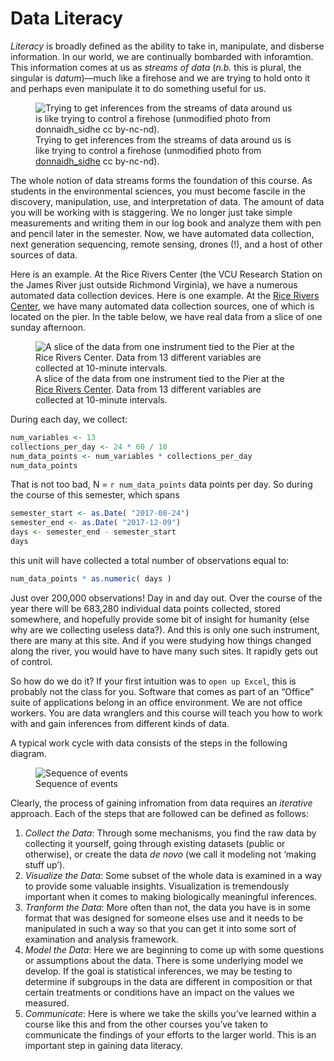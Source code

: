 # Data Literacy {-}


*Literacy* is broadly defined as the ability to take in, manipulate, and disberse information.  In our world, we are continually bombarded with inforamtion.  This information comes at us as *streams of data* (*n.b.* this is plural, the singular is *datum*)---much like a firehose and we are trying to hold onto it and perhaps even manipulate it to do something useful for us.

![Trying to get inferences from the streams of data around us is like trying to control a firehose (unmodified photo from [donnaidh_sidhe](https://www.flickr.com/photos/donnaidh_sidhe/1032985990/in/photolist-6Naoc5-74jKzz-3GpE8-74Ysr-dkMDL-32dG1t-6qG4x6-CAokAu-6EVzbs-qcFYBn-nrHMEs-3GpFH-3GpD9-5QAqxt-8MbpMH-hiQgk-hepL7-3GpH5-ocCJc6-2zhjKh-6iBJVW-4LDm9v-3GpF3-8ewjUM-4iZjCr-AN9Vvs-LRENiy-8ewjAr-bAU7jW-DqDhBc-SBNKmU-3FXoS-SrGPvd-ML94em-LREQgw-LREP9G-MD6R9S-ML95jC-nwUzyL) cc by-nc-nd).](./media/firehose_crowd.jpg)

The whole notion of data streams forms the foundation of this course.  As students in the environmental sciences, you must become fascile in the discovery, manipulation, use, and interpretation of data.  The amount of data you will be working with is staggering.  We no longer just take simple measurements and writing them in our log book and analyze them with pen and pencil later in the semester.  Now, we have automated data collection, next generation sequencing, remote sensing, drones (!), and a host of other sources of data.  

Here is an example.  At the Rice Rivers Center (the VCU Research Station on the James River just outside Richmond Virginia), we have a numerous automated data collection devices.  Here is one example.  At the [Rice Rivers Center](http://ricerivers.vcu.edu), we have many automated data collection sources, one of which is located on the pier.  In the table below, we have real data from a slice of one sunday afternoon.

![A slice of the data from one instrument tied to the Pier at the [Rice Rivers Center](http://ricerivers.vcu.edu).  Data from 13 different variables are collected at 10-minute intervals.](./media/RicePierData.png)

During each day, we collect:

```r
num_variables <- 13
collections_per_day <- 24 * 60 / 10
num_data_points <- num_variables * collections_per_day
num_data_points
```

That is not too bad, N = `r num_data_points` data points per day.  So during the course of this semester, which spans

```r
semester_start <- as.Date( "2017-08-24")
semester_end <- as.Date( "2017-12-09")
days <- semester_end - semester_start
days
```

this unit will have collected a total number of observations equal to:

```r
num_data_points * as.numeric( days )
```

Just over 200,000 observations!  Day in and day out.  Over the course of the year there will be 683,280 individual data points collected, stored somewhere, and hopefully provide some bit of insight for humanity (else why are we collecting useless data?).  And this is only one such instrument, there are many at this site.  And if you were studying how things changed along the river, you would have to have many such sites.  It rapidly gets out of control.

So how do we do it?  If your first intuition was to `open up Excel`, this is probably not the class for you.  Software that comes as part of an "Office" suite of applications belong in an office environment.  We are not office workers.  You are data wranglers and this course will teach you how to work with and gain inferences from different kinds of data. 

A typical work cycle with data consists of the steps in the following diagram.

![Sequence of events ](./media/DataWorkCycle.png)

Clearly, the process of gaining infromation from data requires an *iterative* approach.  Each of the steps that are followed can be defined as follows:

1. *Collect the Data*: Through some mechanisms, you find the raw data by  collecting it yourself, going through existing datasets (public or otherwise), or create the data *de novo* (we call it modeling not 'making stuff up').
2. *Visualize the Data*: Some subset of the whole data is examined in a way to provide some valuable insights.  Visualization is tremendously important when it comes to making biologically meaningful inferences.
3. *Tranform the Data*: More often than not, the data you have is in some format that was designed for someone elses use and it needs to be manipulated in such a way so that you can get it into some sort of examination and analysis framework.
4. *Model the Data*: Here we are beginning to come up with some questions or assumptions about the data.  There is some underlying model we develop.  If the goal is statistical inferences, we may be testing to determine if subgroups in the data are different in composition or that certain treatments or conditions have an impact on the values we measured.  
5. *Communicate*: Here is where we take the skills you've learned within a course like this and from the other courses you've taken to communicate the findings of your efforts to the larger world.  This is an important step in gaining data literacy.



